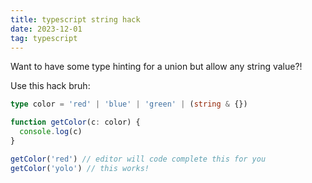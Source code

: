 ```yaml
---
title: typescript string hack
date: 2023-12-01
tag: typescript
---
```


Want to have some type hinting for a union but allow any string value?!

Use this hack bruh:

```ts
type color = 'red' | 'blue' | 'green' | (string & {})

function getColor(c: color) {
  console.log(c)
}

getColor('red') // editor will code complete this for you
getColor('yolo') // this works!
```
